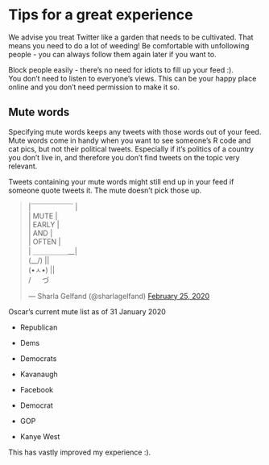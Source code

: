 # Tips for a great experience

We advise you treat Twitter like a garden that needs to be cultivated. That means you need to do a lot of weeding! Be comfortable with unfollowing people - you can always follow them again later if you want to.

Block people easily - there's no need for idiots to fill up your feed :).  
You don't need to listen to everyone's views. This can be your happy place online and you don't need permission to make it so.

## Mute words

Specifying mute words keeps any tweets with those words out of your feed. Mute words come in handy when you want to see someone's R code and cat pics, but not their political tweets. Especially if it's politics of a country you don't live in, and therefore you don't find tweets on the topic very relevant. 

Tweets containing your mute words might still end up in your feed if someone quote tweets it. The mute doesn't pick those up.

<blockquote class="twitter-tweet"><p lang="en" dir="ltr">|￣￣￣￣￣￣ |<br>| MUTE |<br>| EARLY | <br>| AND | <br>| OFTEN |<br>| ＿＿＿＿＿__| <br>(\__/) || <br>(•ㅅ•) || <br>/ 　 づ</p>&mdash; Sharla Gelfand (@sharlagelfand) <a href="https://twitter.com/sharlagelfand/status/1232161684820811776?ref_src=twsrc%5Etfw">February 25, 2020</a></blockquote> <script async src="https://platform.twitter.com/widgets.js" charset="utf-8"></script>


Oscar's current mute list as of 31 January 2020

* Republican

* Dems

* Democrats

* Kavanaugh

* Facebook

* Democrat

* GOP

* Kanye West


This has vastly improved my experience :).


